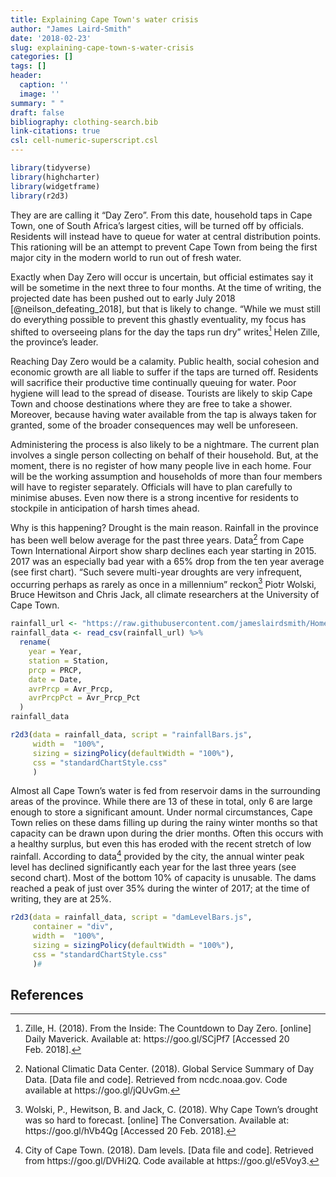 ```yaml
---
title: Explaining Cape Town's water crisis
author: "James Laird-Smith"
date: '2018-02-23'
slug: explaining-cape-town-s-water-crisis
categories: []
tags: []
header:
  caption: ''
  image: ''
summary: " "
draft: false
bibliography: clothing-search.bib
link-citations: true
csl: cell-numeric-superscript.csl
---
```


```r
library(tidyverse)
library(highcharter)
library(widgetframe)
library(r2d3)
```

They are are calling it “Day Zero”. From this date, household taps in Cape Town, one of South Africa's largest cities, will be turned off by officials. Residents will instead have to queue for water at central distribution points. This rationing will be an attempt to prevent Cape Town from being the first major city in the modern world to run out of fresh water.

Exactly when Day Zero will occur is uncertain, but official estimates say it will be sometime in the next three to four months. At the time of writing, the projected date has been pushed out to early July 2018 [@neilson_defeating_2018], but that is likely to change. “While we must still do everything possible to prevent this ghastly eventuality, my focus has shifted to overseeing plans for the day the taps run dry” writes^[Zille, H. (2018). From the Inside: The Countdown to Day Zero. [online] Daily Maverick. Available at: https://goo.gl/SCjPf7 [Accessed 20 Feb. 2018].] Helen Zille, the province’s leader.

Reaching Day Zero would be a calamity. Public health, social cohesion and economic growth are all liable to suffer if the taps are turned off. Residents will sacrifice their productive time continually queuing for water. Poor hygiene will lead to the spread of disease. Tourists are likely to skip Cape Town and choose destinations where they are free to take a shower. Moreover, because having water available from the tap is always taken for granted, some of the broader consequences may well be unforeseen.

Administering the process is also likely to be a nightmare. The current plan involves a single person collecting on behalf of their household. But, at the moment, there is no register of how many people live in each home. Four will be the working assumption and households of more than four members will have to register separately. Officials will have to plan carefully to minimise abuses. Even now there is a strong incentive for residents to stockpile in anticipation of harsh times ahead.

Why is this happening? Drought is the main reason. Rainfall in the province has been well below average for the past three years. Data^[National Climatic Data Center. (2018). Global Service Summary of Day Data. [Data file and code]. Retrieved from ncdc.noaa.gov. Code available at https://goo.gl/jQUvGm.] from Cape Town International Airport show sharp declines each year starting in 2015. 2017 was an especially bad year with a 65% drop from the ten year average (see first chart). “Such severe multi-year droughts are very infrequent, occurring perhaps as rarely as once in a millennium” reckon^[Wolski, P., Hewitson, B. and Jack, C. (2018). Why Cape Town's drought was so hard to forecast. [online] The Conversation. Available at: https://goo.gl/hVb4Qg [Accessed 20 Feb. 2018].] Piotr Wolski, Bruce Hewitson and Chris Jack, all climate researchers at the University of Cape Town.

```r
rainfall_url <- "https://raw.githubusercontent.com/jameslairdsmith/Home_and_dry/master/Rained_out.csv"
rainfall_data <- read_csv(rainfall_url) %>% 
  rename(
    year = Year,
    station = Station,
    prcp = PRCP,
    date = Date,
    avrPrcp = Avr_Prcp,
    avrPrcpPct = Avr_Prcp_Pct
  )
rainfall_data
```


```r
r2d3(data = rainfall_data, script = "rainfallBars.js",
     width =  "100%",
     sizing = sizingPolicy(defaultWidth = "100%"),
     css = "standardChartStyle.css"
     )
```

Almost all Cape Town's water is fed from reservoir dams in the surrounding areas of the province. While there are 13 of these in total, only 6 are large enough to store a significant amount. Under normal circumstances, Cape Town relies on these dams filling up during the rainy winter months so that capacity can be drawn upon during the drier months. Often this occurs with a healthy surplus, but even this has eroded with the recent stretch of low rainfall. According to data^[City of Cape Town. (2018). Dam levels. [Data file and code]. Retrieved from https://goo.gl/DVHi2Q. Code available at https://goo.gl/e5Voy3.] provided by the city, the annual winter peak level has declined significantly each year for the last three years (see second chart). Most of the bottom 10% of capacity is unusable. The dams reached a peak of just over 35% during the winter of 2017; at the time of writing, they are at 25%.

```r
r2d3(data = rainfall_data, script = "damLevelBars.js",
     container = "div",
     width =  "100%",
     sizing = sizingPolicy(defaultWidth = "100%"),
     css = "standardChartStyle.css"
     )#
```

## References



